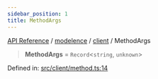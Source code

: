 ```yaml
---
sidebar_position: 1
title: MethodArgs
---
```


[API Reference](/api-reference/modelence/client/type-aliases/../../../index) / [modelence](/api-reference/modelence/client/type-aliases/../../index) / [client](/api-reference/modelence/client/type-aliases/../index) / MethodArgs

> **MethodArgs** = `Record`\<`string`, `unknown`\>

Defined in: [src/client/method.ts:14](https://github.com/modelence/modelence/blob/512ee88fe572f77aea1b2e49a9ab94a9ef5e3c14/packages/modelence/src/client/method.ts#L14)
